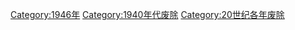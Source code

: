 {{discat|194|6|1939|1950}}
{{Commonscat|1946 disestablishments}}

[[Category:1946年|Category:1946年]]
[[Category:1940年代废除|Category:1940年代废除]]
[[Category:20世纪各年废除|Category:20世纪各年废除]]